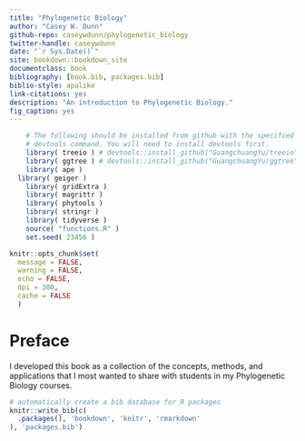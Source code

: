 ```yaml
--- 
title: "Phylogenetic Biology"
author: "Casey W. Dunn"
github-repo: caseywdunn/phylogenetic_biology
twitter-handle: caseywdunn
date: "`r Sys.Date()`"
site: bookdown::bookdown_site
documentclass: book
bibliography: [book.bib, packages.bib]
biblio-style: apalike
link-citations: yes
description: "An introduction to Phylogenetic Biology."
fig_caption: yes
---
```


```r
	# The following should be installed from github with the specified 
	# devtools command. You will need to install devtools first.
	library( treeio ) # devtools::install_github("GuangchuangYu/treeio")
	library( ggtree ) # devtools::install_github("GuangchuangYu/ggtree")
	library( ape )
  library( geiger )
	library( gridExtra )
	library( magrittr )
	library( phytools )
	library( stringr )
	library( tidyverse )
	source( "functions.R" )
	set.seed( 23456 )
```


```r
knitr::opts_chunk$set(
  message = FALSE,
  warning = FALSE,
  echo = FALSE,
  dpi = 300,
  cache = FALSE
  )
```


# Preface {-}

I developed this book as a collection of the concepts, methods, and applications that I most wanted to share with students in my Phylogenetic Biology courses.

```r
# automatically create a bib database for R packages
knitr::write_bib(c(
  .packages(), 'bookdown', 'knitr', 'rmarkdown'
), 'packages.bib')
```
